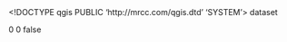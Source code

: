 <!DOCTYPE qgis PUBLIC 'http://mrcc.com/qgis.dtd' 'SYSTEM'>
<qgis version="3.24.1-Tisler">
  <identifier></identifier>
  <parentidentifier></parentidentifier>
  <language></language>
  <type>dataset</type>
  <title></title>
  <abstract></abstract>
  <contact>
    <name></name>
    <organization></organization>
    <position></position>
    <voice></voice>
    <fax></fax>
    <email></email>
    <role></role>
  </contact>
  <links/>
  <fees></fees>
  <encoding></encoding>
  <crs>
    <spatialrefsys nativeFormat="Wkt">
      <wkt></wkt>
      <proj4></proj4>
      <srsid>0</srsid>
      <srid>0</srid>
      <authid></authid>
      <description></description>
      <projectionacronym></projectionacronym>
      <ellipsoidacronym></ellipsoidacronym>
      <geographicflag>false</geographicflag>
    </spatialrefsys>
  </crs>
  <extent>
    <spatial maxy="0" maxz="0" minx="0" minz="0" dimensions="2" crs="" miny="0" maxx="0"/>
    <temporal>
      <period>
        <start></start>
        <end></end>
      </period>
    </temporal>
  </extent>
</qgis>
